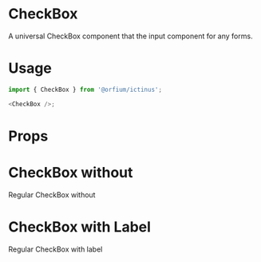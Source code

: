 
<Meta title="Design System/CheckBox" component={CheckBox} />

# CheckBox

A universal CheckBox component that the input component for any forms.

# Usage

```js
import { CheckBox } from '@orfium/ictinus';

<CheckBox />;
```

# Props

<Props of={CheckBox} />

# CheckBox without

Regular CheckBox without

<Preview>
  <Story name="CheckBox without">
    <Stack>
      <CheckBox checked={true} />
      <CheckBox checked={false} />
      <CheckBox checked={true} intermediate />
      <CheckBox checked={false} intermediate />
      <CheckBox checked={false} intermediate disabled />
    </Stack>
  </Story>
</Preview>

# CheckBox with Label

Regular CheckBox with label

<Preview>
  <Story name="CheckBox with Label">
    <Stack>
      <CheckBox checked={false} label={'Not checked single'} />
      <CheckBox checked label={'Checked Single'} />
      <CheckBox checked={true} label={'Disabled single'} disabled />
      <CheckBox checked={true} intermediate label={'Checked intermediate'} />
      <CheckBox checked={false} intermediate label={'Not checked intermediate'} />
      <CheckBox checked={true} intermediate label={'Disabled checked intermediate'} disabled />
    </Stack>
  </Story>
</Preview>

<Preview>
  <Story name="CheckBox with Props" parameters={{ decorators: [withKnobs] }}>
    <Stack>
      <CheckBox 
        checked={boolean('checked', false)} 
        intermediate={boolean('intermediate', false)} 
        filled={boolean('filled', true)} 
        label={text('custom label', '')} 
        disabled={boolean('disabled', false)} 
      />
    </Stack>
  </Story>
</Preview>